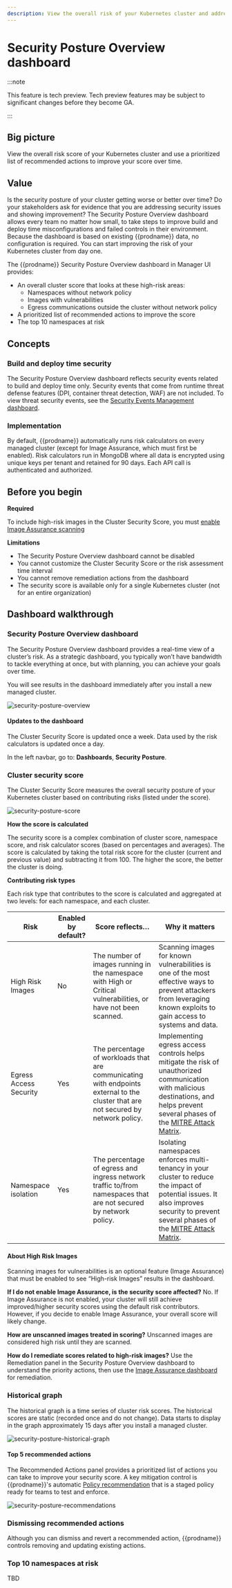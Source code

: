 ```yaml
---
description: View the overall risk of your Kubernetes cluster and address high-priority security issues.
---
```


# Security Posture Overview dashboard

:::note

This feature is tech preview. Tech preview features may be subject to significant changes before they become GA.

:::

## Big picture

View the overall risk score of your Kubernetes cluster and use a prioritized list of recommended actions to improve your score over time.

## Value

Is the security posture of your cluster getting worse or better over time? Do your stakeholders ask for evidence that you are addressing security issues and showing improvement? The Security Posture Overview dashboard allows every team no matter how small, to take steps to improve build and deploy time misconfigurations and failed controls in their environment. Because the dashboard is based on existing {{prodname}} data, no configuration is required. You can start improving the risk of your Kubernetes cluster from day one.

The {{prodname}} Security Posture Overview dashboard in Manager UI provides:
- An overall cluster score that looks at these high-risk areas:
  - Namespaces without network policy
  - Images with vulnerabilities
  - Egress communications outside the cluster without network policy
- A prioritized list of recommended actions to improve the score
- The top 10 namespaces at risk

## Concepts

### Build and deploy time security

The Security Posture Overview dashboard reflects security events related to build and deploy time only. Security events that come from runtime threat defense features (DPI, container threat detection, WAF) are not included. To view threat security events, see the [Security Events Management dashboard](./security-events-management).

### Implementation

By default, {{prodname}} automatically runs risk calculators on every managed cluster (except for Image Assurance, which must first be enabled). Risk calculators run in MongoDB where all data is encrypted using unique keys per tenant and retained for 90 days. Each API call is authenticated and authorized.

## Before you begin

**Required**

To include high-risk images in the Cluster Security Score, you must [enable Image Assurance scanning](../image-assurance/scanners/overview.mdx)

**Limitations**
- The Security Posture Overview dashboard cannot be disabled
- You cannot customize the Cluster Security Score or the risk assessment time interval
- You cannot remove remediation actions from the dashboard
- The security score is available only for a single Kubernetes cluster (not for an entire organization)

## Dashboard walkthrough

### Security Posture Overview dashboard

The Security Posture Overview dashboard provides a real-time view of a cluster’s risk. As a strategic dashboard, you typically won’t have bandwidth to tackle everything at once, but with planning, you can achieve your goals over time.

You will see results in the dashboard immediately after you install a new managed cluster.

![security-posture-overview](/img/calico-cloud/security-posture-overview.png)

#### Updates to the dashboard

The Cluster Security Score is updated once a week. Data used by the risk calculators is updated once a day.

In the left navbar, go to: **Dashboards**, **Security Posture**.

### Cluster security score

The Cluster Security Score measures the overall security posture of your Kubernetes cluster based on contributing risks (listed under the score).

![security-posture-score](/img/calico-cloud/security-posture-score.png)

**How the score is calculated**

The security score is a complex combination of cluster score, namespace score, and risk calculator scores (based on percentages and averages). The score is calculated by taking the total risk score for the cluster (current and previous value) and subtracting it from 100. The higher the score, the better the cluster is doing.

**Contributing risk types**

Each risk type that contributes to the score is calculated and aggregated at two levels: for each namespace, and each cluster.

| **Risk**               | **Enabled by default?** | **Score reflects…**                                          | **Why it matters**                                           |
| ---------------------- | ----------------------- | ------------------------------------------------------------ | ------------------------------------------------------------ |
| High Risk Images       | No                      | The number of images running in the namespace with High or Critical vulnerabilities, or have not been scanned. | Scanning images for known vulnerabilities is one of the most effective ways to prevent attackers from leveraging known exploits to gain access to systems and data. |
| Egress Access Security | Yes                     | The percentage of workloads that are communicating with endpoints external to the cluster that are not secured by network policy. | Implementing egress access controls helps mitigate the risk of unauthorized communication with malicious destinations, and helps prevent several phases of the [MITRE Attack Matrix](https://attack.mitre.org/matrices/enterprise/). |
| Namespace isolation    | Yes                     | The percentage of egress and ingress network traffic to/from namespaces that are not secured by network policy. | Isolating namespaces enforces multi-tenancy in your cluster to reduce the impact of potential issues. It also improves security to prevent several phases of the [MITRE Attack Matrix](https://attack.mitre.org/matrices/enterprise/). |

#### About High Risk Images
Scanning images for vulnerabilities is an optional feature (Image Assurance) that must be enabled to see “High-risk Images” results in the dashboard.

**If I do not enable Image Assurance, is the security score affected?**
No. If Image Assurance is not enabled, your cluster will still achieve improved/higher security scores using the default risk contributors. However, if you decide to enable Image Assurance, your overall score will likely change.

**How are unscanned images treated in scoring?**
Unscanned images are considered high risk until they are scanned.

**How do I remediate scores related to high-risk images?**
Use the Remediation panel in the Security Posture Overview dashboard to understand the priority actions, then use the [Image Assurance dashboard](../image-assurance/understanding-scan-results.mdx) for remediation.

### Historical graph

The historical graph is a time series of cluster risk scores. The historical scores are static (recorded once and do not change). Data starts to display in the graph approximately 15 days after you install a managed cluster.

![security-posture-historical-graph](/img/calico-cloud/security-posture-historical-graph.png)

#### Top 5 recommended actions
The Recommended Actions panel provides a prioritized list of actions you can take to improve your security score. A key mitigation control is {{prodname}}'s automatic [Policy recommendation](../network-policy/recommendations/learn-about-policy-recommendations) that is a staged policy ready for teams to test and enforce.

![security-posture-recommendations](/img/calico-cloud/security-posture-recommendations.png)

### Dismissing recommended actions
Although you can dismiss and revert a recommended action, {{prodname}} controls removing and updating existing actions.

### Top 10 namespaces at risk
TBD

